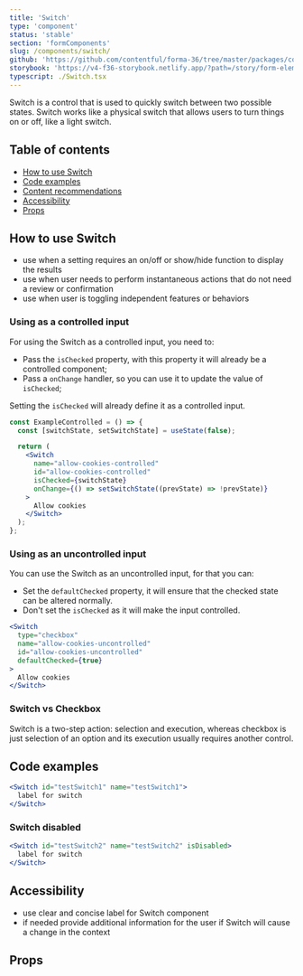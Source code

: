 ```yaml
---
title: 'Switch'
type: 'component'
status: 'stable'
section: 'formComponents'
slug: /components/switch/
github: 'https://github.com/contentful/forma-36/tree/master/packages/components/forms/src/switch'
storybook: 'https://v4-f36-storybook.netlify.app/?path=/story/form-elements-switch--basic'
typescript: ./Switch.tsx
---
```


Switch is a control that is used to quickly switch between two possible states. Switch works like a physical switch that allows users to turn things on or off, like a light switch.

## Table of contents

- [How to use Switch](#how-to-use-switch)
- [Code examples](#code-examples)
- [Content recommendations](#content-recommendations)
- [Accessibility](#accessibility)
- [Props](#props)

## How to use Switch

- use when a setting requires an on/off or show/hide function to display the results
- use when user needs to perform instantaneous actions that do not need a review or confirmation
- use when user is toggling independent features or behaviors

### Using as a controlled input

For using the Switch as a controlled input, you need to:

- Pass the `isChecked` property, with this property it will already be a controlled component;
- Pass a `onChange` handler, so you can use it to update the value of `isChecked`;

Setting the `isChecked` will already define it as a controlled input.

```jsx static=true
const ExampleControlled = () => {
  const [switchState, setSwitchState] = useState(false);

  return (
    <Switch
      name="allow-cookies-controlled"
      id="allow-cookies-controlled"
      isChecked={switchState}
      onChange={() => setSwitchState((prevState) => !prevState)}
    >
      Allow cookies
    </Switch>
  );
};
```

### Using as an uncontrolled input

You can use the Switch as an uncontrolled input, for that you can:

- Set the `defaultChecked` property, it will ensure that the checked state can be altered normally.
- Don't set the `isChecked` as it will make the input controlled.

```jsx static=true
<Switch
  type="checkbox"
  name="allow-cookies-uncontrolled"
  id="allow-cookies-uncontrolled"
  defaultChecked={true}
>
  Allow cookies
</Switch>
```

### Switch vs Checkbox

Switch is a two-step action: selection and execution, whereas checkbox is just selection of an option and its execution usually requires another control.

## Code examples

```jsx
<Switch id="testSwitch1" name="testSwitch1">
  label for switch
</Switch>
```

### Switch disabled

```jsx
<Switch id="testSwitch2" name="testSwitch2" isDisabled>
  label for switch
</Switch>
```

## Accessibility

- use clear and concise label for Switch component
- if needed provide additional information for the user if Switch will cause a change in the context

## Props


<Props of="Switch" />
